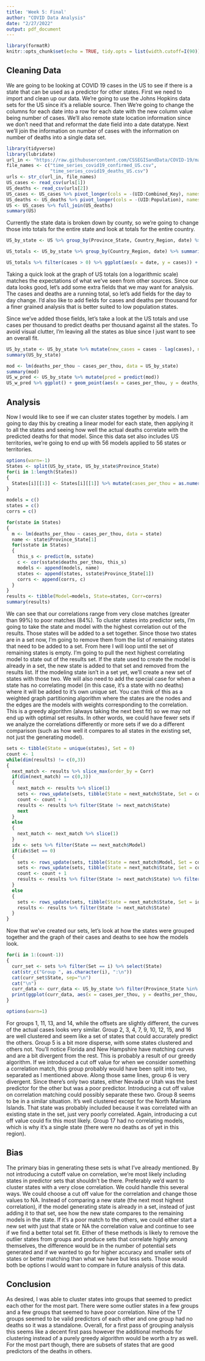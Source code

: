 ```yaml
---
title: 'Week 5: Final'
author: "COVID Data Analysis"
date: "2/27/2022"
output: pdf_document
---
```


```r
library(formatR)
knitr::opts_chunk$set(echo = TRUE, tidy.opts = list(width.cutoff=I(90)), tidy = TRUE)
```

## Cleaning Data
We are going to be looking at COVID 19 cases in the US to see if there is a state that can be used as a predictor for other states. First we need to import and clean up our data. We're going to use the Johns Hopkins data sets for the US since it's a reliable source. Then We're going to change the columns for each date into a row for each date with the new column value being number of cases. We'll also remote state location information since we don't need that and reformat the date field into a date datatype. Next we'll join the information on number of cases with the information on number of deaths into a single data set. 

```r
library(tidyverse)
library(lubridate)
url_in <- "https://raw.githubusercontent.com/CSSEGISandData/COVID-19/master/csse_covid_19_data/csse_covid_19_time_series/"
file_names <- c("time_series_covid19_confirmed_US.csv",
                "time_series_covid19_deaths_US.csv")
urls <- str_c(url_in, file_names)
US_cases <- read_csv(urls[1])
US_deaths <- read_csv(urls[2])
US_cases <- US_cases %>% pivot_longer(cols = -(UID:Combined_Key), names_to = "date", values_to = "cases") %>% select(Admin2:cases) %>% mutate(date = mdy(date)) %>% select(-c(Lat, Long_))
US_deaths <- US_deaths %>% pivot_longer(cols = -(UID:Population), names_to = "date", values_to = "deaths") %>% select(Admin2:deaths) %>% mutate(date = mdy(date)) %>% select(-c(Lat, Long_))
US <- US_cases %>% full_join(US_deaths)
summary(US)
```

Currently the state data is broken down by county, so we're going to change those into totals for the entire state and look at totals for the entire country.

```r
US_by_state <- US %>% group_by(Province_State, Country_Region, date) %>% summarize(cases = sum(cases), deaths = sum(deaths), Population = sum(Population)) %>% mutate(deaths_per_mill = deaths * 1000000 / Population) %>% select(Province_State, Country_Region, date, cases, deaths, deaths_per_mill, Population) %>% ungroup()

US_totals <- US_by_state %>% group_by(Country_Region, date) %>% summarize(cases = sum(cases), deaths = sum(deaths), Population = sum(Population)) %>% mutate(deaths_per_mill = deaths * 1000000 / Population) %>% select(Country_Region, date, cases, deaths, deaths_per_mill, Population) %>% ungroup()

US_totals %>% filter(cases > 0) %>% ggplot(aes(x = date, y = cases)) + geom_line(aes(color = "cases")) + geom_point(aes(color = "cases")) + geom_line(aes(y = deaths, color = "deaths")) + geom_point(aes(y = deaths, color = "deaths")) + scale_y_log10() + theme(legend.position = "bottom", axis.text.x = element_text(angle = 90)) + labs(title = "COVID19 in US", y = NULL)
```

Taking a quick look at the graph of US totals (on a logarithmic scale) matches the expectations of what we've seen from other sources. Since our data looks good, let's add some extra fields that we may want for analysis. The cases and deaths are a running total, so let's add fields for the day to day change. I'd also like to add fields for cases and deaths per thousand for a finer grained analysis that is better suited to low population states.

Since we've added those fields, let's take a look at the US totals and use cases per thousand to predict deaths per thousand against all the states. To avoid visual clutter, I'm leaving all the states as blue since I just want to see an overall fit.

```r
US_by_state <- US_by_state %>% mutate(new_cases = cases - lag(cases), new_deaths = deaths - lag(deaths), cases_per_thou = cases * 1000 / Population, deaths_per_thou = deaths * 1000 / Population) %>% filter(cases > 0, Population > 0)
summary(US_by_state)

mod <- lm(deaths_per_thou ~ cases_per_thou, data = US_by_state)
summary(mod)
US_w_pred <- US_by_state %>% mutate(pred = predict(mod))
US_w_pred %>% ggplot() + geom_point(aes(x = cases_per_thou, y = deaths_per_thou), color = "blue") + geom_point(aes(x = cases_per_thou, y = pred), color = "red")
```

## Analysis
Now I would like to see if we can cluster states together by models. I am going to day this by creating a linear model for each state, then applying it to all the states and seeing how well the actual deaths correlate with the predicted deaths for that model. Since this data set also includes US territories, we're going to end up with 56 models applied to 56 states or territories.

```r
options(warn=-1)
States <- split(US_by_state, US_by_state$Province_State)
for(i in 1:length(States))
{
  States[i][[1]] <- States[i][[1]] %>% mutate(cases_per_thou = as.numeric(cases_per_thou)) %>% mutate(deaths_per_thou = as.numeric(deaths_per_thou))
}

models = c()
states = c()
corrs = c()

for(state in States)
{
  m <- lm(deaths_per_thou ~ cases_per_thou, data = state)
  name <- state$Province_State[1]
  for(sstate in States)
  {
    this_s <- predict(m, sstate)
    c <- cor(sstate$deaths_per_thou, this_s)
    models <- append(models, name)
    states <- append(states, sstate$Province_State[1])
    corrs <- append(corrs, c)
  }
}
results <- tibble(Model=models, State=states, Corr=corrs)
summary(results)
```

We can see that our correlations range from very close matches (greater than 99%) to poor matches (84%). To cluster states into predictor sets, I'm going to take the state and model with the highest correlation out of the results. Those states will be added to a set together. Since those two states are in a set now, I'm going to remove them from the list of remaining states that need to be added to a set. From here I will loop until the set of remaining states is empty. I'm going to pull the next highest correlating model to state out of the results set. If the state used to create the model is already in a set, the new state is added to that set and removed from the results list. If the modeling state isn't in a set yet, we'll create a new set of states with those two. We will also need to add the special case for when a state has no correlating model (in this case, it's a state with no deaths) where it will be added to it's own unique set. You can think of this as a weighted graph partitioning algorithm where the states are the nodes and the edges are the models with weights corresponding to the correlation. This is a greedy algorithm (always taking the next best fit) so we may not end up with optimal set results. In other words, we could have fewer sets if we analyze the correlations differently or more sets if we do a different comparison (such as how well it compares to all states in the existing set, not just the generating model).

```r
sets <- tibble(State = unique(states), Set = 0)
count <- 1
while(dim(results) != c(0,3))
{
  next_match <- results %>% slice_max(order_by = Corr)
  if(dim(next_match) == c(0,3))
  {
    next_match <- results %>% slice(1)
    sets <- rows_update(sets, tibble(State = next_match$State, Set = count))
    count <- count + 1
    results <- results %>% filter(State != next_match$State)
    next
  }
  else
  {
    next_match <- next_match %>% slice(1)
  }
  idx <- sets %>% filter(State == next_match$Model)
  if(idx$Set == 0)
  {
    sets <- rows_update(sets, tibble(State = next_match$Model, Set = count))
    sets <- rows_update(sets, tibble(State = next_match$State, Set = count))
    count <- count + 1
    results <- results %>% filter(State != next_match$State) %>% filter(State != next_match$Model)
  }
  else
  {
    sets <- rows_update(sets, tibble(State = next_match$State, Set = idx$Set))
    results <- results %>% filter(State != next_match$State)
  }
}
```

Now that we've created our sets, let's look at how the states were grouped together and the graph of their cases and deaths to see how the models look.

```r
for(i in 1:(count-1))
{
  curr_set <- sets %>% filter(Set == i) %>% select(State)
  cat(str_c("Group ", as.character(i), ":\n"))
  cat(curr_set$State, sep="\n")
  cat("\n")
  curr_data <- curr_data <- US_by_state %>% filter(Province_State %in% curr_set$State)
  print(ggplot(curr_data, aes(x = cases_per_thou, y = deaths_per_thou, color= Province_State))+geom_point())
}

options(warn=1)
```

For groups 1, 11, 13, and 14, while the offsets are slightly different, the curves of the actual cases looks very similar. Group 2, 3, 4, 7, 9, 10, 12, 15, and 16 are well clustered and seem like a set of states that could accurately predict the others. Group 5 is a bit more disperse, with some states clustered and others not. You'll notice Florida and New Hampshire have matching curves and are a bit divergent from the rest. This is probably a result of our greedy algorithm. If we introduced a cut off value for when we consider something a correlation match, this group probably would have been split into two, separated as I mentioned above. Along those same lines, group 6 is very divergent. Since there's only two states, either Nevada or Utah was the best predictor for the other but was a poor predictor. Introducing a cut off value on correlation matching could possibly separate these two. Group 8 seems to be in a similar situation. It's well clustered except for the North Mariana Islands. That state was probably included because it was correlated with an existing state in the set, just very poorly correlated. Again, introducing a cut off value could fix this most likely. Group 17 had no correlating models, which is why it's a single state (there were no deaths as of yet in this region).

## Bias
The primary bias in generating these sets is what I've already mentioned. By not introducing a cutoff value on correlation, we're most likely including states in predictor sets that shouldn't be there. Preferably we'd want to cluster states with a very close correlation. We could handle this several ways. We could choose a cut off value for the correlation and change those values to NA. Instead of comparing a new state (the next most highest correlation), if the model generating state is already in a set, instead of just adding it to that set, see how the new state compares to the remaining models in the state. If it's a poor match to the others, we could either start a new set with just that state or NA the correlation value and continue to see if we find a better total set fit. Either of these methods is likely to remove the outlier states from groups and produce sets that correlate highly among themselves, the difference would be in the number of potential sets generated and if we wanted to go for higher accuracy and smaller sets of states or better matching than what we have but less sets. Those would both be options I would want to compare in future analysis of this data.

## Conclusion
As desired, I was able to cluster states into groups that seemed to predict each other for the most part. There were some outlier states in a few groups and a few groups that seemed to have poor correlation. Nine of the 17 groups seemed to be valid predictors of each other and one group had no deaths so it was a standalone. Overall, for a first pass of grouping analysis this seems like a decent first pass however the additional methods for clustering instead of a purely greedy algorithm would be worth a try as well. For the most part though, there are subsets of states that are good predictors of the deaths in others.